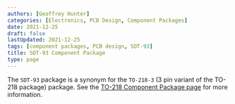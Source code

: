 ```yaml
---
authors: [Geoffrey Hunter]
categories: [Electronics, PCB Design, Component Packages]
date: 2021-12-25
draft: false
lastUpdated: 2021-12-25
tags: [component packages, PCB design, SOT-93]
title: SOT-93 Component Package
type: page
---
```



The `SOT-93` package is a synonym for the `TO-218-3` (3 pin variant of the TO-218 package) package. See the [TO-218 Component Package page](/pcb-design/component-packages/to-218-component-package) for more information.
